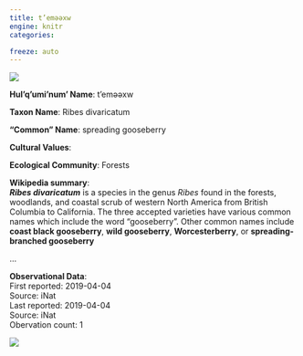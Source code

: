```yaml
---
title: t’eməәxw
engine: knitr
categories:

freeze: auto
---
```

![](https://static.inaturalist.org/photos/35190836/medium.jpeg){fig-alt="t’eməәxw - spreading gooseberry"}

**Hul'q'umi'num' Name**: t’eməәxw



**Taxon Name**: Ribes divaricatum

**"Common" Name**: spreading gooseberry

**Cultural Values**:  

::: {layout-nrow=1 style="width:60%"}

:::

**Ecological Community**: Forests

**Wikipedia summary**:  
<i><b>Ribes divaricatum</b></i> is a species in the genus <i>Ribes</i> found in the forests, woodlands, and coastal scrub of western North America from British Columbia to California. The three accepted varieties have various common names which include the word "gooseberry". Other common names include <b>coast black gooseberry</b>, <b>wild gooseberry</b>, <b>Worcesterberry</b>, or <b>spreading-branched gooseberry</b></p>...

**Observational Data**:   
First reported: 2019-04-04  
Source: iNat  
Last reported: 2019-04-04  
Source: iNat  
Obervation count: 1

![](community_dist.png)
